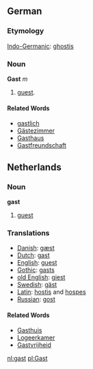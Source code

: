 {{wikipedia}}
==German==
===Etymology===
{{etystub}}
[[Indo-Germanic]]: [[ghostis]]
===Noun===
'''Gast''' ''m''
# [[guest]].
====Related Words====
*[[gastlich]]
*[[Gästezimmer]]
*[[Gasthaus]]
*[[Gastfreundschaft]]
==Netherlands==
===Noun===
'''gast'''
# [[guest]]

===Translations===
*[[Danish]]: [[gæst]]
*[[Dutch]]: [[gast]]
*[[English]]: [[guest]]
*[[Gothic]]: [[gasts]]
*[[old English]]: [[giest]]
*[[Swedish]]: [[gäst]]
*[[Latin]]: [[hostis]] and [[hospes]]
*[[Russian]]: [[gost]]

====Related Words====
*[[Gasthuis]]
*[[Logeerkamer]]
*[[Gastvrijheid]]

[[nl:gast]]
[[pl:Gast]]